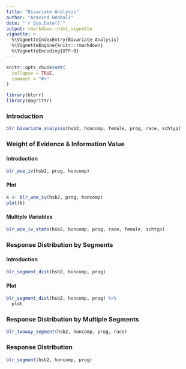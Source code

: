 ```yaml
---
title: "Bivariate Analysis"
author: "Aravind Hebbali"
date: "`r Sys.Date()`"
output: rmarkdown::html_vignette
vignette: >
  %\VignetteIndexEntry{Bivariate Analysis}
  %\VignetteEngine{knitr::rmarkdown}
  %\VignetteEncoding{UTF-8}
---
```


```r
knitr::opts_chunk$set(
  collapse = TRUE,
  comment = "#>"
)
```

```r
library(blorr)
library(magrittr)
```

### Introduction

```r
blr_bivariate_analysis(hsb2, honcomp, female, prog, race, schtyp)
```

### Weight of Evidence & Information Value

#### Introduction

```r
blr_woe_iv(hsb2, prog, honcomp)
```

#### Plot

```r
k <- blr_woe_iv(hsb2, prog, honcomp)
plot(k)
```

#### Multiple Variables

```r
blr_woe_iv_stats(hsb2, honcomp, prog, race, female, schtyp)
```

### Response Distribution by Segments

#### Introduction

```r
blr_segment_dist(hsb2, honcomp, prog)
```

#### Plot

```r
blr_segment_dist(hsb2, honcomp, prog) %>%
  plot
```

### Response Distribution by Multiple Segments

```r
blr_twoway_segment(hsb2, honcomp, prog, race)
```

### Response Distribution

```r
blr_segment(hsb2, honcomp, prog)
```


